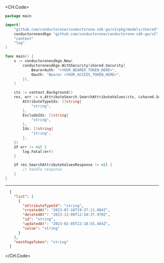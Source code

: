 
<CH.Code>
```go SearchAttributeValues.go
package main

import(
	"github.com/conductorone/conductorone-sdk-go/v2/pkg/models/shared"
	conductoronesdkgo "github.com/conductorone/conductorone-sdk-go/v2"
	"context"
	"log"
)

func main() {
    s := conductoronesdkgo.New(
        conductoronesdkgo.WithSecurity(shared.Security{
            BearerAuth: "<YOUR_BEARER_TOKEN_HERE>",
            Oauth: "Bearer <YOUR_ACCESS_TOKEN_HERE>",
        }),
    )

    ctx := context.Background()
    res, err := s.AttributeSearch.SearchAttributeValues(ctx, &shared.SearchAttributeValuesRequest{
        AttributeTypeIds: []string{
            "string",
        },
        ExcludeIds: []string{
            "string",
        },
        Ids: []string{
            "string",
        },
    })
    if err != nil {
        log.Fatal(err)
    }

    if res.SearchAttributeValuesResponse != nil {
        // handle response
    }
}
```
---

```json Example Response
  {
    "list": [
      {
        "attributeTypeId": "string",
        "createdAt": "2023-07-16T19:37:11.084Z",
        "deletedAt": "2023-12-08T12:50:37.970Z",
        "id": "string",
        "updatedAt": "2023-02-05T22:18:55.484Z",
        "value": "string"
      }
    ],
    "nextPageToken": "string"
  }
```
</CH.Code>
